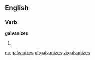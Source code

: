 ==English==

===Verb===
'''galvanizes'''

# {{third-person singular of|[[galvanize]]}}

[[no:galvanizes]]
[[pt:galvanizes]]
[[vi:galvanizes]]